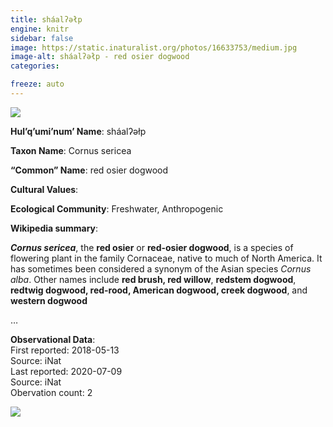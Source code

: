 ```yaml
---
title: sháalʔəłp
engine: knitr
sidebar: false
image: https://static.inaturalist.org/photos/16633753/medium.jpg
image-alt: sháalʔəłp - red osier dogwood
categories:

freeze: auto
---
```

![](https://static.inaturalist.org/photos/16633753/medium.jpg){fig-alt="sháalʔəłp - red osier dogwood"}

**Hul'q'umi'num' Name**: sháalʔəłp



**Taxon Name**: Cornus sericea

**"Common" Name**: red osier dogwood

**Cultural Values**:  

::: {layout-nrow=1 style="width:60%"}

:::

**Ecological Community**: Freshwater, Anthropogenic

**Wikipedia summary**:  
<p class="mw-empty-elt">
</p>

<p><i><b>Cornus sericea</b></i>, the <b>red osier</b> or <b>red-osier dogwood</b>, is a species of flowering plant in the family Cornaceae, native to much of North America. It has sometimes been considered a synonym of the Asian species <i>Cornus alba</i>. Other names include <b>red brush, red willow</b>, <b>redstem dogwood</b>, <b>redtwig dogwood, red-rood, American dogwood, creek dogwood</b>, and <b>western dogwood</b></p>...

**Observational Data**:   
First reported: 2018-05-13  
Source: iNat  
Last reported: 2020-07-09  
Source: iNat  
Obervation count: 2

![](community_dist.png)
